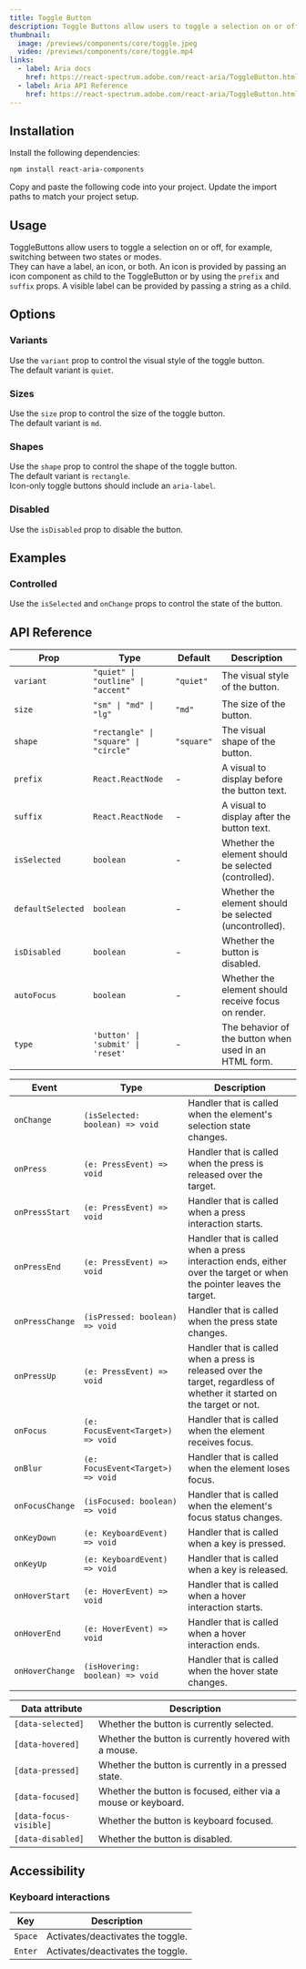 ```yaml
---
title: Toggle Button
description: Toggle Buttons allow users to toggle a selection on or off.
thumbnail:
  image: /previews/components/core/toggle.jpeg
  video: /previews/components/core/toggle.mp4
links:
  - label: Aria docs
    href: https://react-spectrum.adobe.com/react-aria/ToggleButton.html
  - label: Aria API Reference
    href: https://react-spectrum.adobe.com/react-aria/ToggleButton.html#props
---
```


<ComponentPreview name="demos/components/core/toggle-button/default" />

## Installation

<Steps>
  <Step>Install the following dependencies:</Step>

```bash
npm install react-aria-components
```

  <Step>Copy and paste the following code into your project.</Step>
  <ComponentSource name="components/core/default/toggle-button" />
  <Step>Update the import paths to match your project setup.</Step>
</Steps>

## Usage

ToggleButtons allow users to toggle a selection on or off, for example, switching between two states or modes.<br />
They can have a label, an icon, or both. An icon is provided by passing an icon component as child to the ToggleButton or by using the `prefix` and `suffix` props. A visible label can be provided by passing a string as a child.

## Options

### Variants

Use the `variant` prop to control the visual style of the toggle button.<br/>
The default variant is `quiet`.

<ComponentPreview name="demos/components/core/toggle-button/variants" />

### Sizes

Use the `size` prop to control the size of the toggle button.<br/>
The default variant is `md`.

<ComponentPreview name="demos/components/core/toggle-button/sizes" />

### Shapes

Use the `shape` prop to control the shape of the toggle button.<br/>
The default variant is `rectangle`.<br/>
Icon-only toggle buttons should include an `aria-label`.

<ComponentPreview name="demos/components/core/toggle-button/shapes" />

### Disabled

Use the `isDisabled` prop to disable the button.

<ComponentPreview name="demos/components/core/toggle-button/disabled" />

## Examples

### Controlled

Use the `isSelected` and `onChange` props to control the state of the button.

<ComponentPreview name="demos/components/core/toggle-button/controlled" />

## API Reference

| Prop              | Type                                  | Default    | Description                                            |
| ----------------- | ------------------------------------- | ---------- | ------------------------------------------------------ |
| `variant`         | `"quiet" \| "outline" \| "accent"`    | `"quiet"`  | The visual style of the button.                        |
| `size`            | `"sm" \| "md" \| "lg"`                | `"md"`     | The size of the button.                                |
| `shape`           | `"rectangle" \| "square" \| "circle"` | `"square"` | The visual shape of the button.                        |
| `prefix`          | `React.ReactNode`                     | -          | A visual to display before the button text.            |
| `suffix`          | `React.ReactNode`                     | -          | A visual to display after the button text.             |
| `isSelected`      | `boolean`                             | -          | Whether the element should be selected (controlled).   |
| `defaultSelected` | `boolean`                             | -          | Whether the element should be selected (uncontrolled). |
| `isDisabled`      | `boolean`                             | -          | Whether the button is disabled.                        |
| `autoFocus`       | `boolean`                             | -          | Whether the element should receive focus on render.    |
| `type`            | `'button' \| 'submit' \| 'reset'`     | -          | The behavior of the button when used in an HTML form.  |

| Event           | Type                              | Description                                                                                                             |
| --------------- | --------------------------------- | ----------------------------------------------------------------------------------------------------------------------- |
| `onChange`      | `(isSelected: boolean) => void`   | Handler that is called when the element's selection state changes.                                                      |
| `onPress`       | `(e: PressEvent) => void`         | Handler that is called when the press is released over the target.                                                      |
| `onPressStart`  | `(e: PressEvent) => void`         | Handler that is called when a press interaction starts.                                                                 |
| `onPressEnd`    | `(e: PressEvent) => void`         | Handler that is called when a press interaction ends, either over the target or when the pointer leaves the target.     |
| `onPressChange` | `(isPressed: boolean) => void`    | Handler that is called when the press state changes.                                                                    |
| `onPressUp`     | `(e: PressEvent) => void`         | Handler that is called when a press is released over the target, regardless of whether it started on the target or not. |
| `onFocus`       | `(e: FocusEvent<Target>) => void` | Handler that is called when the element receives focus.                                                                 |
| `onBlur`        | `(e: FocusEvent<Target>) => void` | Handler that is called when the element loses focus.                                                                    |
| `onFocusChange` | `(isFocused: boolean) => void`    | Handler that is called when the element's focus status changes.                                                         |
| `onKeyDown`     | `(e: KeyboardEvent) => void`      | Handler that is called when a key is pressed.                                                                           |
| `onKeyUp`       | `(e: KeyboardEvent) => void`      | Handler that is called when a key is released.                                                                          |
| `onHoverStart`  | `(e: HoverEvent) => void`         | Handler that is called when a hover interaction starts.                                                                 |
| `onHoverEnd`    | `(e: HoverEvent) => void`         | Handler that is called when a hover interaction ends.                                                                   |
| `onHoverChange` | `(isHovering: boolean) => void`   | Handler that is called when the hover state changes.                                                                    |

| Data attribute         | Description                                                    |
| ---------------------- | -------------------------------------------------------------- |
| `[data-selected]`      | Whether the button is currently selected.                      |
| `[data-hovered]`       | Whether the button is currently hovered with a mouse.          |
| `[data-pressed]`       | Whether the button is currently in a pressed state.            |
| `[data-focused]`       | Whether the button is focused, either via a mouse or keyboard. |
| `[data-focus-visible]` | Whether the button is keyboard focused.                        |
| `[data-disabled]`      | Whether the button is disabled.                                |

## Accessibility

### Keyboard interactions

| Key     | Description                       |
| ------- | --------------------------------- |
| `Space` | Activates/deactivates the toggle. |
| `Enter` | Activates/deactivates the toggle. |
